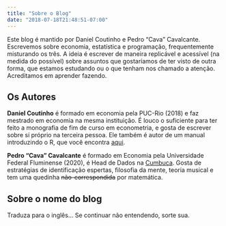 ```yaml
---
title: "Sobre o Blog"
date: "2018-07-18T21:48:51-07:00"
---
```


Este blog é mantido por Daniel Coutinho e Pedro "Cava" Cavalcante. Escrevemos sobre economia, estatística e programação, frequentemente misturando os três. A ideia é escrever de maneira replicável e acessível (na medida do possível) sobre assuntos que gostaríamos de ter visto de outra forma, que estamos estudando ou o que tenham nos chamado a atenção. Acreditamos em aprender fazendo.

## Os Autores

**Daniel Coutinho** é formado em economia pela PUC-Rio (2018) e faz mestrado em economia na mesma instituição. É louco o suficiente para ter feito a monografia de fim de curso em econometria, e gosta de escrever sobre si próprio na terceira pessoa. Ele também é autor de um manual introduzindo o R, que você encontra [aqui](https://danmrc.github.io/R-para-Economistas/). 

**Pedro "Cava" Cavalcante** é formado em Economia pela Universidade Federal Fluminense (2020), é Head de Dados na [Cumbuca](www.appcumbuca.com). Gosta  de estratégias de identificação espertas, filosofia da mente, teoria musical e tem uma quedinha ~~não-correspondida~~ por matemática. 

## Sobre o nome do blog

Traduza para o inglês... Se continuar não entendendo, sorte sua.
